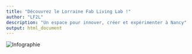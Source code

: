 ```yaml
---
title: "Découvrez le Lorraine Fab Living Lab !"
author: "LF2L"
description: "Un espace pour innover, créer et expérimenter à Nancy"
output: html_document
---
```


<img src="/../images/cquoilf2l.png" alt="Infographie" class="full-width-image" />

